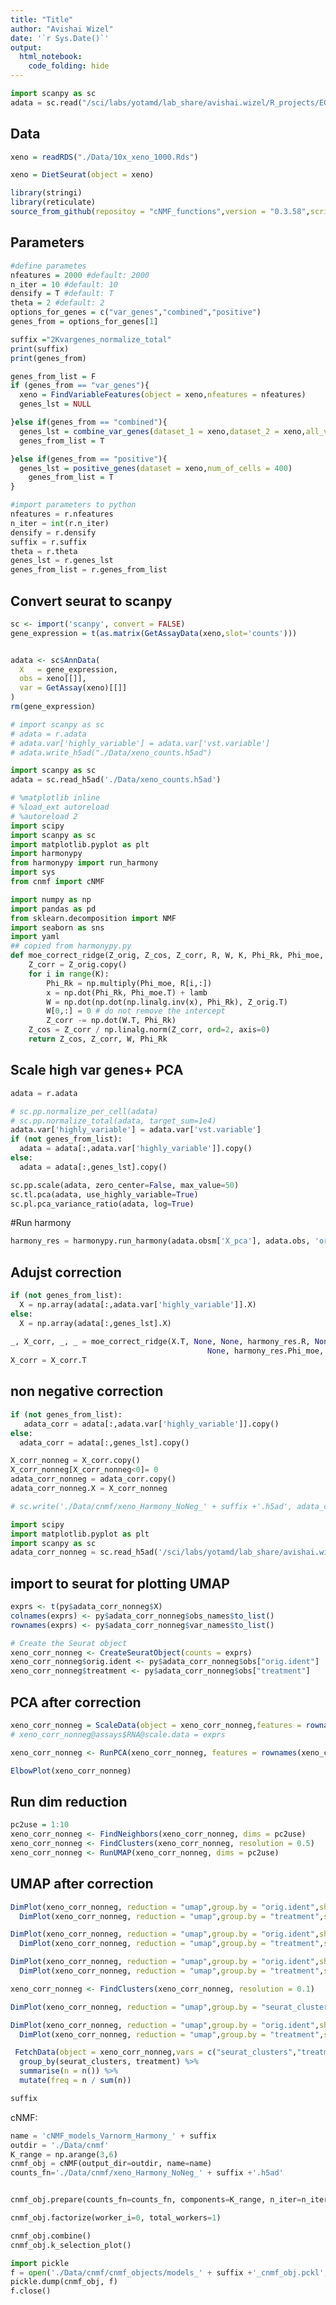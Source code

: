 ```yaml
---
title: "Title"
author: "Avishai Wizel"
date: '`r Sys.Date()`'
output: 
  html_notebook: 
    code_folding: hide
---
```



```python
import scanpy as sc
adata = sc.read("/sci/labs/yotamd/lab_share/avishai.wizel/R_projects/EGFR/Data/cnmf/xeno_Harmony_NoNeg_2Kvargenes.h5ad")
```

## Data
```r
xeno = readRDS("./Data/10x_xeno_1000.Rds")
```

```r
xeno = DietSeurat(object = xeno)
```

```r
library(stringi)
library(reticulate)
source_from_github(repositoy = "cNMF_functions",version = "0.3.58",script_name = "cnmf_function_Harmony.R")
```



## Parameters
```r
#define parametes
nfeatures = 2000 #default: 2000
n_iter = 10 #default: 10
densify = T #default: T
theta = 2 #default: 2
options_for_genes = c("var_genes","combined","positive")
genes_from = options_for_genes[1] 
```

```r
suffix ="2Kvargenes_normalize_total"
print(suffix)
print(genes_from)
```


```r
genes_from_list = F
if (genes_from == "var_genes"){
  xeno = FindVariableFeatures(object = xeno,nfeatures = nfeatures)
  genes_lst = NULL

}else if(genes_from == "combined"){
  genes_lst = combine_var_genes(dataset_1 = xeno,dataset_2 = xeno,all_var_genes_num = 15000,most_var_genes_num = 4000,plot = T)
  genes_from_list = T

}else if(genes_from == "positive"){
  genes_lst = positive_genes(dataset = xeno,num_of_cells = 400)
    genes_from_list = T
}
```

```python
#import parameters to python
nfeatures = r.nfeatures
n_iter = int(r.n_iter)
densify = r.densify
suffix = r.suffix
theta = r.theta
genes_lst = r.genes_lst
genes_from_list = r.genes_from_list
```


## Convert seurat to scanpy
```r
sc <- import('scanpy', convert = FALSE)
gene_expression = t(as.matrix(GetAssayData(xeno,slot='counts'))) 


adata <- sc$AnnData(
  X   = gene_expression,
  obs = xeno[[]],
  var = GetAssay(xeno)[[]]
)
rm(gene_expression)
```

```python
# import scanpy as sc
# adata = r.adata
# adata.var['highly_variable'] = adata.var['vst.variable']
# adata.write_h5ad("./Data/xeno_counts.h5ad")
```

```python
import scanpy as sc
adata = sc.read_h5ad('./Data/xeno_counts.h5ad')

```



```python
# %matplotlib inline
# %load_ext autoreload
# %autoreload 2
import scipy
import scanpy as sc
import matplotlib.pyplot as plt
import harmonypy
from harmonypy import run_harmony
import sys
from cnmf import cNMF

import numpy as np
import pandas as pd
from sklearn.decomposition import NMF
import seaborn as sns
import yaml
## copied from harmonypy.py
def moe_correct_ridge(Z_orig, Z_cos, Z_corr, R, W, K, Phi_Rk, Phi_moe, lamb):
    Z_corr = Z_orig.copy()
    for i in range(K):
        Phi_Rk = np.multiply(Phi_moe, R[i,:])
        x = np.dot(Phi_Rk, Phi_moe.T) + lamb
        W = np.dot(np.dot(np.linalg.inv(x), Phi_Rk), Z_orig.T)
        W[0,:] = 0 # do not remove the intercept
        Z_corr -= np.dot(W.T, Phi_Rk)
    Z_cos = Z_corr / np.linalg.norm(Z_corr, ord=2, axis=0)
    return Z_cos, Z_corr, W, Phi_Rk

```

## Scale high var genes+ PCA
```python
adata = r.adata

# sc.pp.normalize_per_cell(adata) 
# sc.pp.normalize_total(adata, target_sum=1e4)
adata.var['highly_variable'] = adata.var['vst.variable']
if (not genes_from_list):
  adata = adata[:,adata.var['highly_variable']].copy()
else:
  adata = adata[:,genes_lst].copy()

sc.pp.scale(adata, zero_center=False, max_value=50)
sc.tl.pca(adata, use_highly_variable=True)
sc.pl.pca_variance_ratio(adata, log=True)
```
#Run harmony
```python
harmony_res = harmonypy.run_harmony(adata.obsm['X_pca'], adata.obs, 'orig.ident', max_iter_harmony = 15,theta = theta,random_state = 1)
```
## Adujst correction
```python
if (not genes_from_list):
  X = np.array(adata[:,adata.var['highly_variable']].X)
else:
  X = np.array(adata[:,genes_lst].X)
  
_, X_corr, _, _ = moe_correct_ridge(X.T, None, None, harmony_res.R, None, harmony_res.K,
                                            None, harmony_res.Phi_moe, harmony_res.lamb)
X_corr = X_corr.T
```

## non negative correction
```python
if (not genes_from_list):
   adata_corr = adata[:,adata.var['highly_variable']].copy()
else:
  adata_corr = adata[:,genes_lst].copy()

X_corr_nonneg = X_corr.copy()
X_corr_nonneg[X_corr_nonneg<0]= 0
adata_corr_nonneg = adata_corr.copy()
adata_corr_nonneg.X = X_corr_nonneg
```
```python
# sc.write('./Data/cnmf/xeno_Harmony_NoNeg_' + suffix +'.h5ad', adata_corr_nonneg)
```


```python
import scipy
import matplotlib.pyplot as plt
import scanpy as sc
adata_corr_nonneg = sc.read_h5ad('/sci/labs/yotamd/lab_share/avishai.wizel/R_projects/EGFR/Data/cnmf/xeno_Harmony_NoNeg_2Kvargenes.h5ad')
```


## import to seurat for plotting UMAP
```r
exprs <- t(py$adata_corr_nonneg$X)
colnames(exprs) <- py$adata_corr_nonneg$obs_names$to_list()
rownames(exprs) <- py$adata_corr_nonneg$var_names$to_list()

# Create the Seurat object
xeno_corr_nonneg <- CreateSeuratObject(counts = exprs)
xeno_corr_nonneg$orig.ident <- py$adata_corr_nonneg$obs["orig.ident"]
xeno_corr_nonneg$treatment <- py$adata_corr_nonneg$obs["treatment"]

```

## PCA after correction
```r
xeno_corr_nonneg = ScaleData(object = xeno_corr_nonneg,features = rownames(xeno_corr_nonneg))
# xeno_corr_nonneg@assays$RNA@scale.data = exprs

xeno_corr_nonneg <- RunPCA(xeno_corr_nonneg, features = rownames(xeno_corr_nonneg))

ElbowPlot(xeno_corr_nonneg)
```
## Run dim reduction
```r
pc2use = 1:10
xeno_corr_nonneg <- FindNeighbors(xeno_corr_nonneg, dims = pc2use)
xeno_corr_nonneg <- FindClusters(xeno_corr_nonneg, resolution = 0.5)
xeno_corr_nonneg <- RunUMAP(xeno_corr_nonneg, dims = pc2use)

```

## UMAP after correction

```r
DimPlot(xeno_corr_nonneg, reduction = "umap",group.by = "orig.ident",shuffle = T)+
  DimPlot(xeno_corr_nonneg, reduction = "umap",group.by = "treatment",shuffle = T)
```


```r
DimPlot(xeno_corr_nonneg, reduction = "umap",group.by = "orig.ident",shuffle = T)+
  DimPlot(xeno_corr_nonneg, reduction = "umap",group.by = "treatment",shuffle = T)
```

```r
DimPlot(xeno_corr_nonneg, reduction = "umap",group.by = "orig.ident",shuffle = T)+
  DimPlot(xeno_corr_nonneg, reduction = "umap",group.by = "treatment",shuffle = T)
```
```r
xeno_corr_nonneg <- FindClusters(xeno_corr_nonneg, resolution = 0.1)

```

```r

DimPlot(xeno_corr_nonneg, reduction = "umap",group.by = "seurat_clusters",shuffle = T)

DimPlot(xeno_corr_nonneg, reduction = "umap",group.by = "orig.ident",shuffle = T)+
  DimPlot(xeno_corr_nonneg, reduction = "umap",group.by = "treatment",shuffle = T)
```

```r
 FetchData(object = xeno_corr_nonneg,vars = c("seurat_clusters","treatment"))  %>%
  group_by(seurat_clusters, treatment) %>%
  summarise(n = n()) %>%
  mutate(freq = n / sum(n))

```

```python
suffix
```



cNMF:

```python
name = 'cNMF_models_Varnorm_Harmony_' + suffix
outdir = './Data/cnmf'
K_range = np.arange(3,6)
cnmf_obj = cNMF(output_dir=outdir, name=name)
counts_fn='./Data/cnmf/xeno_Harmony_NoNeg_' + suffix +'.h5ad'


cnmf_obj.prepare(counts_fn=counts_fn, components=K_range, n_iter=n_iter, seed=14,densify=densify)
```

```python
cnmf_obj.factorize(worker_i=0, total_workers=1)
```

```python
cnmf_obj.combine()
cnmf_obj.k_selection_plot()
```

```python
import pickle
f = open('./Data/cnmf/cnmf_objects/models_' + suffix +'_cnmf_obj.pckl', 'wb')
pickle.dump(cnmf_obj, f)
f.close()
```
